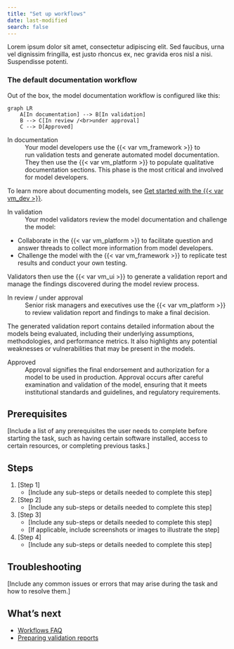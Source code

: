 ```yaml
---
title: "Set up workflows"
date: last-modified
search: false
---
```


Lorem ipsum dolor sit amet, consectetur adipiscing elit. Sed faucibus, urna vel dignissim fringilla, est justo rhoncus ex, nec gravida eros nisl a nisi. Suspendisse potenti. 

### The default documentation workflow

Out of the box, the model documentation workflow is configured like this:

```mermaid
graph LR
    A[In documentation] --> B[In validation]
    B --> C[In review /<br>under approval]
    C --> D[Approved]
```

In documentation
: Your model developers use the {{< var vm_framework >}} to run validation tests and generate automated model documentation. They then use the {{< var vm_platform >}} to populate qualitative documentation sections. This phase is the most critical and involved for model developers. 

To learn more about documenting models, see [Get started with the {{< var vm_dev >}}](get-started-developer-framework.qmd).

In validation
: Your model validators review the model documentation and challenge the model:
   
   - Collaborate in the {{< var vm_platform >}} to facilitate question and answer threads to collect more information from model developers.
   - Challenge the model with the {{< var vm_framework >}} to replicate test results and conduct your own testing.
   
   Validators then use the {{< var vm_ui >}} to generate a validation report and manage the findings discovered during the model review process.

In review / under approval
: Senior risk managers and executives use the {{< var vm_platform >}} to review validation report and findings to make a final decision. 
   
   The generated validation report contains detailed information about the models being evaluated, including their underlying assumptions, methodologies, and performance metrics. It also highlights any potential weaknesses or vulnerabilities that may be present in the models. 

Approved
: Approval signifies the final endorsement and authorization for a model to be used in production. Approval occurs after careful examination and validation of the model, ensuring that it meets institutional standards and guidelines, and regulatory requirements.

## Prerequisites

[Include a list of any prerequisites the user needs to complete before starting the task, such as having certain software installed, access to certain resources, or completing previous tasks.]

## Steps

1. [Step 1]
   - [Include any sub-steps or details needed to complete this step]
2. [Step 2]
   - [Include any sub-steps or details needed to complete this step]
3. [Step 3]
   - [Include any sub-steps or details needed to complete this step]
   - [If applicable, include screenshots or images to illustrate the step]
4. [Step 4]
   - [Include any sub-steps or details needed to complete this step]

## Troubleshooting

[Include any common issues or errors that may arise during the task and how to resolve them.]

## What's next

- [Workflows FAQ](../faq/faq-workflows.qmd)
- [Preparing validation reports](preparing-validation-reports.qmd)

